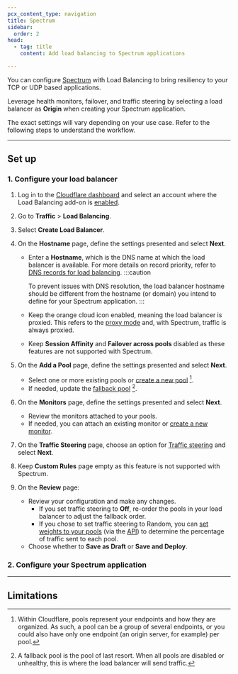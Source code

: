 ```yaml
---
pcx_content_type: navigation
title: Spectrum
sidebar:
  order: 2
head:
  - tag: title
    content: Add load balancing to Spectrum applications

---
```



You can configure [Spectrum](/spectrum/) with Load Balancing to bring resiliency to your TCP or UDP based applications.

Leverage health monitors, failover, and traffic steering by selecting a load balancer as **Origin** when creating your Spectrum application.

The exact settings will vary depending on your use case. Refer to the following steps to understand the workflow.

***

## Set up

### 1. Configure your load balancer

1. Log in to the [Cloudflare dashboard](https://dash.cloudflare.com/login) and select an account where the Load Balancing add-on is [enabled](/load-balancing/get-started/enable-load-balancing/).

2. Go to **Traffic** > **Load Balancing**.

3. Select **Create Load Balancer**.

4. On the **Hostname** page, define the settings presented and select **Next**.
   * Enter a **Hostname**, which is the DNS name at which the load balancer is available. For more details on record priority, refer to [DNS records for load balancing](/load-balancing/load-balancers/dns-records/).
      :::caution

      To prevent issues with DNS resolution, the load balancer hostname should be different from the hostname (or domain) you intend to define for your Spectrum application.
      :::
   * Keep the orange cloud icon enabled, meaning the load balancer is proxied. This refers to the [proxy mode](/load-balancing/understand-basics/proxy-modes/) and, with Spectrum, traffic is always proxied.
   * Keep **Session Affinity** and **Failover across pools** disabled as these features are not supported with Spectrum.

5. On the **Add a Pool** page, define the settings presented and select **Next**.
   * Select one or more existing pools or [create a new pool](/load-balancing/pools/create-pool/#create-a-pool) [^1].
   * If needed, update the [fallback pool](/load-balancing/understand-basics/health-details/#fallback-pools) [^2].

6. On the **Monitors** page, define the settings presented and select **Next**.
   * Review the monitors attached to your pools.
   * If needed, you can attach an existing monitor or [create a new monitor](/load-balancing/monitors/create-monitor/#create-a-monitor).

7. On the **Traffic Steering** page, choose an option for [Traffic steering](/load-balancing/understand-basics/traffic-steering/steering-policies/) and select **Next**.

8. Keep **Custom Rules** page empty as this feature is not supported with Spectrum.

9. On the **Review** page:
   * Review your configuration and make any changes.
     * If you set traffic steering to **Off**, re-order the pools in your load balancer to adjust the fallback order.
     * If you chose to set traffic steering to Random, you can [set weights to your pools](/load-balancing/understand-basics/traffic-steering/steering-policies/standard-options/#random-steering) (via the [API](/api/resources/load_balancers/methods/create/)) to determine the percentage of traffic sent to each pool.
   * Choose whether to **Save as Draft** or **Save and Deploy**.

### 2. Configure your Spectrum application

<Render file="spectrum-with-load-balancer-dash" product="spectrum" />

***

## Limitations

<Render file="spectrum-lb-limitations" />

[^1]: Within Cloudflare, pools represent your endpoints and how they are organized. As such, a pool can be a group of several endpoints, or you could also have only one endpoint (an origin server, for example) per pool.

[^2]: A fallback pool is the pool of last resort. When all pools are disabled or unhealthy, this is where the load balancer will send traffic.
